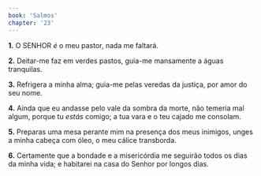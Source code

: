 ```yaml
---
book: 'Salmos'
chapter: '23'
---
```


**1.** O SENHOR *é* o meu pastor, nada me faltará.

**2.** Deitar-me faz em verdes pastos, guia-me mansamente a águas tranquilas.

**3.** Refrigera a minha alma; guia-me pelas veredas da justiça, por amor do seu nome.

**4.** Ainda que eu andasse pelo vale da sombra da morte, não temeria mal algum, porque tu *estás* comigo; a tua vara e o teu cajado me consolam.

**5.** Preparas uma mesa perante mim na presença dos meus inimigos, unges a minha cabeça com óleo, o meu cálice transborda.

**6.** Certamente que a bondade e a misericórdia me seguirão todos os dias da minha vida; e habitarei na casa do Senhor por longos dias.